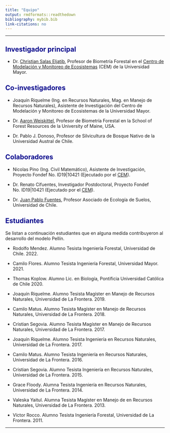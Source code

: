 ```yaml
---
title: "Equipo"
output: rmdformats::readthedown
bibliography: mybib.bib
link-citations: no
---
```


<style>H1{color:DarkBlue;}</style>
<style>H2{color:DarkBlue;}</style>
--------

## Investigador principal

+ Dr. [Christian Salas Eljatib](http://www.eljatib.com), Profesor de Biometría Forestal en el [Centro de Modelación y Monitoreo de Ecosistemas](https://cem.umayor.cl) (CEM) de la Universidad Mayor.

## Co-investigadores

+   Joaquín Riquelme (Ing. en Recursos Naturales, Mag. en Manejo de Recursos Naturales), Asistente de Investigación del Centro de Modelación y Monitoreo de Ecosistemas de la Universidad Mayor.

+   Dr. [Aaron Weiskittel](https://forest.umaine.edu/faculty-staff/aaron-weiskittel/), Profesor de Biometría Forestal en la School of Forest Resources de la University of Maine, USA.

+   Dr. Pablo J. Donoso, Profesor de Silvicultura de Bosque Nativo de la Universidad Austral de Chile.


## Colaboradores

+   Nicolas Pino (Ing. Civil Matemático), Asistente de Investigación, Proyecto Fondef No. ID19\|10421 (Ejecutado por el [CEM](https://cem.umayor.cl)).

+   Dr. Renato Cifuentes, Investigador Postdoctoral, Proyecto Fondef No. ID19\|10421 (Ejecutado por el [CEM](https://cem.umayor.cl)).

+   Dr. [Juan Pablo Fuentes](http://sel.forestaluchile.cl/), Profesor Asociado de Ecología de Suelos, Universidad de Chile.


## Estudiantes

Se listan a continuación estudiantes que en alguna medida contribuyeron al desarrollo del modelo Pellín.

-   Rodolfo Mendez. Alumno Tesista Ingeniería Forestal, Universidad de Chile. 2022.

-   Camilo Flores. Alumno Tesista Ingeniería Forestal, Universidad Mayor. 2021.

-   Thomas Koplow. Alumno Lic. en Biología, Pontificia Universidad Católica de Chile 2020.

-   Joaquín Riquelme. Alumno Tesista Magíster en Manejo de Recursos Naturales, Universidad de La Frontera. 2019.

-   Camilo Matus. Alumno Tesista Magíster en Manejo de Recursos Naturales, Universidad de La Frontera. 2018.

-   Cristian Segovia. Alumno Tesista Magíster en Manejo de Recursos Naturales, Universidad de La Frontera. 2017.

-   Joaquín Riquelme. Alumno Tesista Ingeniería en Recursos Naturales, Universidad de La Frontera. 2017.

-   Camilo Matus. Alumno Tesista Ingeniería en Recursos Naturales, Universidad de La Frontera. 2016.

-   Cristian Segovia. Alumno Tesista Ingeniería en Recursos Naturales, Universidad de La Frontera. 2015.

-   Grace Floody. Alumna Tesista Ingeniería en Recursos Naturales, Universidad de La Frontera. 2014.

-   Valeska Yaitul. Alumna Tesista Magíster en Manejo de en Recursos Naturales, Universidad de La Frontera. 2013.

-   Víctor Rocco. Alumno Tesista Ingeniería Forestal, Universidad de La Frontera. 2011.



--------
```{=html}
<!--- 
output: html_document
**Some of my older websites**
Pellín: un simulador de crecimiento de bosques nativos
![](images/chacai01.jpg)

output: 
  html_document:
    toc: FALSE
-->
```
